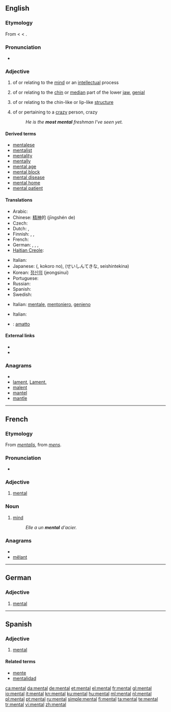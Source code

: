{{wikipedia|mental (disambiguation)}}
==English==

===Etymology===
From {{etyl|frm}} {{term|lang=frm|mental}} < {{etyl|LL.}} {{term|mentalis||of the mind, mental}} < {{etyl|la}} {{term|mens||the mind}}.

===Pronunciation===
* {{audio|en-us-mental.ogg|Audio (US)}}
*: {{rhymes|ɛntəl}}

===Adjective===
{{en-adj|-}}

# of or relating to the [[mind]] or an [[intellect]]ual process
# {{anatomy}} of or relating to the [[chin]] or [[median]] part of the lower [[jaw]], [[genial]]
# {{biology}} of or relating to the chin-like or lip-like [[structure]]
# {{context|colloquial|comparable}} of or pertaining to a [[crazy]] person, crazy
#: ''He is the '''most mental''' freshman I've seen yet.''

====Derived terms====
* [[mentalese]]
* [[mentalist]]
* [[mentality]]
* [[mentally]]
* [[mental age]]
* [[mental block]]
* [[mental disease]]
* [[mental home]]
* [[mental patient]]

====Translations====
{{trans-top|relating to the mind}}
* Arabic: {{Arab|[[عقلي]]}} {{IPAchar|(ʕáqliy)}}
* Chinese: [[精神]]的 (jīngshén de)
* Czech: {{t-|cs|duševní}}
* Dutch: {{t+|nl|geestelijk}}, {{t+|nl|mentaal}}
* Finnish: {{t+|fi|henkinen}}, {{t-|fi|mentaalinen}}, {{t-|fi|psyykkinen}}
* French: {{t+|fr|mental}}
* German: {{t+|de|geistig}}, {{t+|de|mental}}, {{t+|de|psychisch}}, {{t|de|seelisch}}
* [[Haitian Creole]]: {{tø|ht|mantal}}
{{trans-mid}}
* Italian: {{t+|it|mentale}}
* Japanese: {{Jpan|[[心]]の}} ({{Jpan|[[こころ]]の}}, kokoro no), {{Jpan|[[精神的な]]}} (せいしんてきな, seishintekina)
* Korean: [[정신의]] (jeongsinui)
* Portuguese: {{t+|pt|mental}}
* Russian: {{t|ru|умственный|tr=úmstvennyj}}
* Spanish: {{t-|es|mental}}
* Swedish: {{t|sv|själslig}}
{{trans-bottom}}

{{trans-top|relating to the chin}}
* Italian: [[mentale]], [[mentoniero]], [[genieno]]
{{trans-mid}}
{{trans-bottom}}

{{trans-top|relating to the chin-like structure}}
{{trans-mid}}
{{trans-bottom}}

{{trans-top|relating to a crazy person}}
* Italian: {{t+|it|pazzo}}
{{trans-mid}}
{{trans-bottom}}

{{checktrans-top}}
* {{ttbc|Italian}}: [[amatto]]
{{trans-bottom}}

====External links====
* {{R:Webster 1913}}
* {{R:Century 1911}}

===Anagrams===
* {{alphagram|aelmnt}}
* [[lament#English|lament]], [[Lament.#English|Lament.]]
* [[malent#English|malent]]
* [[mantel#English|mantel]]
* [[mantle#English|mantle]]

----

==French==

===Etymology===
From {{etyl|LL.|fr}} ''[[mentalis]]'', from {{etyl|la|fr}} ''[[mens]]''.

===Pronunciation===
* {{audio|Fr-mental.ogg|audio}}

===Adjective===
{{fr-adj-al|ment}}

# [[#Adjective|mental]]

===Noun===
{{fr-noun-unc|m}}

# [[mind]]
#: ''Elle a un '''mental''' d'acier.''

===Anagrams===
* {{alphagram|aelmnt}}
* [[mêlant#French|mêlant]]

----

==German==

===Adjective===
{{de-adj|-}}

# [[mental#English|mental]]

----

==Spanish==

===Adjective===
{{es-adj|pl=mentales}}

# [[mental#English|mental]]

====Related terms====
* [[mente]]
* [[mentalidad]]

[[ca:mental]]
[[da:mental]]
[[de:mental]]
[[et:mental]]
[[el:mental]]
[[fr:mental]]
[[gl:mental]]
[[io:mental]]
[[it:mental]]
[[kn:mental]]
[[ku:mental]]
[[hu:mental]]
[[ml:mental]]
[[nl:mental]]
[[pl:mental]]
[[pt:mental]]
[[ru:mental]]
[[simple:mental]]
[[fi:mental]]
[[ta:mental]]
[[te:mental]]
[[tr:mental]]
[[vi:mental]]
[[zh:mental]]